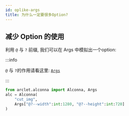 ```yaml
---
id: oplike-args
title: 为什么一定要很多Option?
---
```


## 减少 Option 的使用

利用 `@` 与 `?` 前缀, 我们可以在 Args 中模拟出一个option:

:::info

`@` 与 `?`的作用请看这里: [`Args`](../basic/alconna-args.mdx)

:::


```python
from arclet.alconna import Alconna, Args
alc = Alconna(
    "cut_img",
    Args["@?--width":int:1280, "@?--height":int:720]
)
```


<TerminalApp lines={oplike} height={180}/>